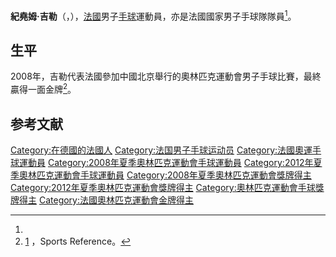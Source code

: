 {{expand|time=2011-08-01T19:10:41+00:00}}
{{Infobox handball biography
| name                = 紀堯姆·吉勒<br/>{{lang|fr|Guillanme Gille}}
| image               = [[File:Guillaume_Gille_02.jpg|200px]]
| fullname            = {{lang|fr|Guillaume Alain Gille}}
| nationality         = {{FRA}}
| birth_date          = {{Birth date and age|1976|7|12}}<ref name="profile">[http://www.ff-handball.org/index.php?id=521&membre=36]{{dead link|date=2018年4月 |bot=InternetArchiveBot |fix-attempted=yes }}，Profile of Guillaume Gille, ff-handball.org。</ref>
| birth_place         = {{FRA}}[[德龙省|德龙省]][[瓦朗斯_(德龙省)|瓦朗斯]]<ref name="profile"/>
| height              = {{height|m=1.92}}<ref name="profile"/>
| weight              = {{weight|kg=97}}<ref name="profile"/>
| position            = 
| nickname            = Gino
| currentclub         = {{flagicon|GER}} [[漢堡手球俱樂部|HSV 漢堡]]<ref name="profile"/>
| clubnumber          = 15
| youthyears          = 
| youthclubs          = 
| years               = 2002-
| clubs               = {{flagicon|GER}} [[漢堡手球俱樂部|HSV 漢堡]]
| nationalyears       = '''年份'''<br/>1996-
| nationalteam        = '''球隊'''<br/>{{FRA}}
| nationalcaps(goals) = '''出賽（入球）'''<br/>285 (669)<ref name="profile"/>
| title               =
| titleyears          =
| titleplace          =
| ntupdate            = 2011-08-02
| medaltable          = 
{{MedalCompetition|[[奧林匹克運動會|奧林匹克運動會]]}}
{{MedalGold  | [[2008年夏季奧林匹克運動會|2008年 北京]] | [[2008年夏季奧林匹克運動會男子手球比賽|男子隊際]]}}
{{MedalGold  | [[2012年夏季奧林匹克運動會|2012年 倫敦]] | [[2012年夏季奧林匹克運動會男子手球比賽|男子隊際]]}}
{{MedalCompetition|[[世界男子手球錦標賽|世界男子手球錦標賽]]}}
{{MedalGold | [[2001年世界男子手球錦標賽|2001年 法國]] | 男子隊際}}
{{MedalBronze | [[2003年世界男子手球錦標賽|2003年 葡萄牙]] | 男子隊際}}
{{MedalBronze | [[2005年世界男子手球錦標賽|2005年 突尼西亞]] | 男子隊際}}
{{MedalGold | [[2011年世界男子手球錦標賽|2011年 瑞典]] | 男子隊際}}
{{MedalCompetition|[[歐洲男子手球錦標賽|歐洲男子手球錦標賽]]}}
{{MedalGold | [[2006年歐洲男子手球錦標賽|2006年 瑞士]] | 男子隊際}}
{{MedalBronze | [[2008年歐洲男子手球錦標賽|2008年 挪威]] | 男子隊際}}
{{MedalGold | [[2010年歐洲男子手球錦標賽|2010年 奧地利]] | 男子隊際}}
}}
'''紀堯姆·吉勒'''（{{lang-fr|Guillaume Gille}}，{{bd|1976年|7月12日}}），[[法國|法國]]男子[[手球|手球]]運動員，亦是法國國家男子手球隊隊員<ref name="profile"/>。

== 生平 ==
2008年，吉勒代表法國參加中國北京舉行的奧林匹克運動會男子手球比賽，最終贏得一面金牌<ref name="测试">[http://www.sports-reference.com/olympics/athletes/gi/guillaume-gille-1.html] {{Wayback|url=http://www.sports-reference.com/olympics/athletes/gi/guillaume-gille-1.html |date=20090604182845 }}，Sports Reference。</ref>。

== 参考文献 ==
{{reflist}}

{{Authority control}}
{{DEFAULTSORT:Gille, Guillaume}}
[[Category:在德國的法國人|Category:在德國的法國人]]
[[Category:法国男子手球运动员|Category:法国男子手球运动员]]
[[Category:法國奧運手球運動員|Category:法國奧運手球運動員]]
[[Category:2008年夏季奧林匹克運動會手球運動員|Category:2008年夏季奧林匹克運動會手球運動員]]
[[Category:2012年夏季奧林匹克運動會手球運動員|Category:2012年夏季奧林匹克運動會手球運動員]]
[[Category:2008年夏季奧林匹克運動會獎牌得主|Category:2008年夏季奧林匹克運動會獎牌得主]]
[[Category:2012年夏季奧林匹克運動會獎牌得主|Category:2012年夏季奧林匹克運動會獎牌得主]]
[[Category:奧林匹克運動會手球獎牌得主|Category:奧林匹克運動會手球獎牌得主]]
[[Category:法國奧林匹克運動會金牌得主|Category:法國奧林匹克運動會金牌得主]]